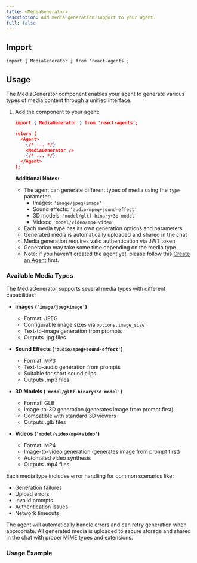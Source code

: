 ```yaml
---
title: <MediaGenerator>
description: Add media generation support to your agent.
full: false
---
```


## Import

```tsx
import { MediaGenerator } from 'react-agents';
```

## Usage

The MediaGenerator component enables your agent to generate various types of media content through a unified interface.

1. Add the component to your agent:
   ```json
   import { MediaGenerator } from 'react-agents';

   return (
     <Agent>
       {/* ... */}
       <MediaGenerator />
       {/* ... */}
     </Agent>
   );
   ```

   **Additional Notes:**
   - The agent can generate different types of media using the `type` parameter:
     - Images: `'image/jpeg+image'`
     - Sound effects: `'audio/mpeg+sound-effect'`
     - 3D models: `'model/gltf-binary+3d-model'`
     - Videos: `'model/video/mp4+video'`
   - Each media type has its own generation options and parameters
   - Generated media is automatically uploaded and shared in the chat
   - Media generation requires valid authentication via JWT token
   - Generation may take some time depending on the media type
   - Note: if you haven't created the agent yet, please follow this [Create an Agent](/create-an-agent) first.

### Available Media Types

The MediaGenerator supports several media types with different capabilities:

- **Images (`'image/jpeg+image'`)**
  - Format: JPEG
  - Configurable image sizes via `options.image_size`
  - Text-to-image generation from prompts
  - Outputs .jpg files
  
- **Sound Effects (`'audio/mpeg+sound-effect'`)**
  - Format: MP3
  - Text-to-audio generation from prompts
  - Suitable for short sound clips
  - Outputs .mp3 files

- **3D Models (`'model/gltf-binary+3d-model'`)**
  - Format: GLB
  - Image-to-3D generation (generates image from prompt first)
  - Compatible with standard 3D viewers
  - Outputs .glb files

- **Videos (`'model/video/mp4+video'`)**
  - Format: MP4
  - Image-to-video generation (generates image from prompt first)
  - Automated video synthesis
  - Outputs .mp4 files

Each media type includes error handling for common scenarios like:
- Generation failures
- Upload errors 
- Invalid prompts
- Authentication issues
- Network timeouts

The agent will automatically handle errors and can retry generation when appropriate. All generated media is uploaded to secure storage and shared in the chat with proper MIME types and extensions.

### Usage Example
